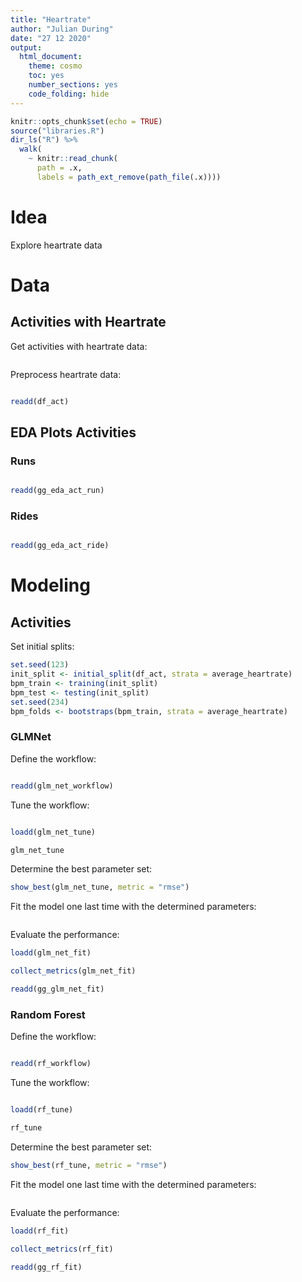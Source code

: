 ```yaml
---
title: "Heartrate"
author: "Julian During"
date: "27 12 2020"
output: 
  html_document: 
    theme: cosmo
    toc: yes
    number_sections: yes
    code_folding: hide
---
```


```r
knitr::opts_chunk$set(echo = TRUE)
source("libraries.R")
dir_ls("R") %>% 
  walk(
    ~ knitr::read_chunk(
      path = .x,
      labels = path_ext_remove(path_file(.x))))
```

# Idea

Explore heartrate data

# Data

## Activities with Heartrate

Get activities with heartrate data:

```r
```

Preprocess heartrate data:

```r
```

```r
readd(df_act)
```

## EDA Plots Activities {.tabset}

### Runs

```r
```

```r
readd(gg_eda_act_run)
```

### Rides

```r
```

```r
readd(gg_eda_act_ride)
```

# Modeling

## Activities {.tabset}

Set initial splits:

```r
set.seed(123)
init_split <- initial_split(df_act, strata = average_heartrate)
bpm_train <- training(init_split)
bpm_test <- testing(init_split)
set.seed(234)
bpm_folds <- bootstraps(bpm_train, strata = average_heartrate)
```

### GLMNet

Define the workflow:

```r
```

```r
readd(glm_net_workflow)
```

Tune the workflow:

```r
```

```r
loadd(glm_net_tune)
```

```r
glm_net_tune
```

Determine the best parameter set:

```r
show_best(glm_net_tune, metric = "rmse")
```


Fit the model one last time with the determined parameters:

```r
```

Evaluate the performance:

```r
loadd(glm_net_fit)
```

```r
collect_metrics(glm_net_fit)
```

```r
readd(gg_glm_net_fit)
```

### Random Forest

Define the workflow:

```r
```

```r
readd(rf_workflow)
```

Tune the workflow:

```r
```

```r
loadd(rf_tune)
```

```r
rf_tune
```

Determine the best parameter set:

```r
show_best(rf_tune, metric = "rmse")
```


Fit the model one last time with the determined parameters:

```r
```

Evaluate the performance:

```r
loadd(rf_fit)
```

```r
collect_metrics(rf_fit)
```

```r
readd(gg_rf_fit)
```
